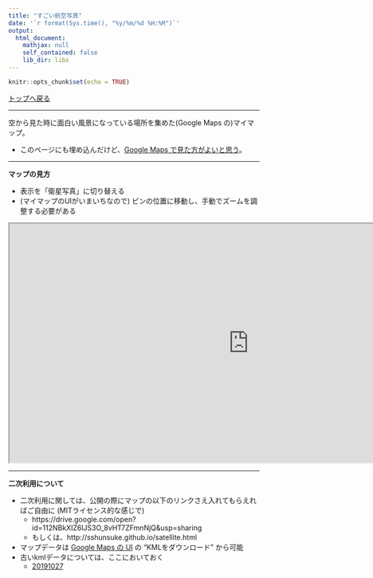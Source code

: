 ```yaml
---
title: "すごい航空写真"
date: '`r format(Sys.time(), "%y/%m/%d %H:%M")`'
output: 
  html_document:
    mathjax: null
    self_contained: false
    lib_dir: libs
---
```


```r
knitr::opts_chunk$set(echo = TRUE)
```


[トップへ戻る](index.html)

----

空から見た時に面白い風景になっている場所を集めた(Google Maps の)マイマップ。

* このページにも埋め込んだけど、[Google Maps で見た方がよいと思う](https://drive.google.com/open?id=112NBkXIZ6lJS3O_8vHT7ZFmnNjQ&usp=sharing)。

----

**マップの見方**

* 表示を「衛星写真」に切り替える
* (マイマップのUIがいまいちなので) ピンの位置に移動し、手動でズームを調整する必要がある



<iframe src="https://www.google.com/maps/d/embed?mid=112NBkXIZ6lJS3O_8vHT7ZFmnNjQ" width="960" height="480"></iframe>

----

**二次利用について**

* 二次利用に関しては、公開の際にマップの以下のリンクさえ入れてもらえればご自由に (MITライセンス的な感じで)
  * https://drive.google.com/open?id=112NBkXIZ6lJS3O_8vHT7ZFmnNjQ&usp=sharing
  * もしくは、http://sshunsuke.github.io/satellite.html
* マップデータは [Google Maps の UI](https://drive.google.com/open?id=112NBkXIZ6lJS3O_8vHT7ZFmnNjQ&usp=sharing) の "KMLをダウンロード" から可能
* 古いkmlデータについては、ここにおいておく
  * [20191027](satellite/kml/SugoiKoukuShashin_20191027.kml)



